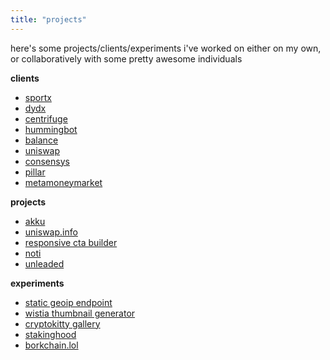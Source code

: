```yaml
---
title: "projects"
---
```


here's some projects/clients/experiments i've worked on either on my own, or collaboratively with some pretty awesome individuals

**clients**

- [sportx](https://sportx.bet/)
- [dydx](https://dydx.exchange/)
- [centrifuge](https://centrifuge.io/)
- [hummingbot](https://hummingbot.io/)
- [balance](https://balance.io/)
- [uniswap](https://uniswap.io)
- [consensys](https://consensys.net)
- [pillar](https://pillarproject.io)
- [metamoneymarket](https://metamoneymarket.com)

**projects**

- [akku](https://akku.software/)
- [uniswap.info](https://uniswap.info)
- [responsive cta builder](https://responsivectabuilder.com/)
- [noti](https://noti.center/)
- [unleaded](https://unleaded.reiner.design)

**experiments**

- [static geoip endpoint](https://geoip.netlify.com/)
- [wistia thumbnail generator](https://thumbnailer.netlify.com/)
- [cryptokitty gallery](https://componentboi.eth.reiner.design/)
- [stakinghood](https://stakinghood.netlify.com/)
- [borkchain.lol](https://borkchain.lol/)
